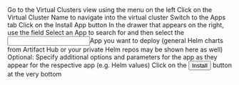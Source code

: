 


<Flow id="deploy-vcluster-ui">
  <Step>
    Go to the <NavStep>Virtual Clusters</NavStep> view using the menu on the left
  </Step>
  <Step>
    Click on the <Label>Virtual Cluster Name</Label> to navigate into the virtual cluster
  </Step>
  <Step>
    Switch to the <Label>Apps</Label> tab
  </Step>
  <Step>
    Click on the <Label>Install App</Label> button
  </Step>
  <Step>
    In the drawer that appears on the right, use the field <Expander>Select an App</Expander> to search for and then select the <Input>App</Input> you want to deploy (general Helm charts from Artifact Hub or your private Helm repos may be shown here as well)
  </Step>
  <Step>
    Optional: Specify additional options and parameters for the app as they appear for the respective app (e.g. Helm values)
  </Step>
  <Step image="">
    Click on the <Button>Install</Button> button at the very bottom
  </Step>
</Flow>